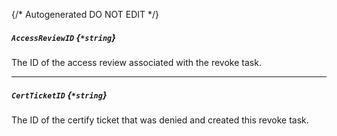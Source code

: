 {/* Autogenerated DO NOT EDIT  */}
##### `AccessReviewID` *{`*string`}*
The ID of the access review associated with the revoke task.

---
##### `CertTicketID` *{`*string`}*
The ID of the certify ticket that was denied and created this revoke task.


